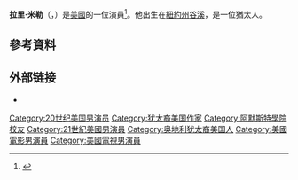 {{Infobox person
|image= <!-- only free-content images are allowed for depicting living people. Non-free and "fair use" images, e.g. promo photos, CD/DVD covers, posters, screen captures, etc., will be deleted - see [[WP:NONFREE|WP:NONFREE]] -->
|imagesize=150px
|name=Larry Miller
|birth_name=Lawrence J. Miller
|birth_date={{birth date and age|1953|10|15}}
|birth_place=美國紐約州[[谷溪|谷溪]]
|death_date=
|death_place=
|othername=
|occupation=演員，配音演員，喜劇演員，專欄作家
|yearsactive=1982–現在
|spouse=[[Eileen_Conn|Eileen Conn]]（1993至今，两个孩子）
|website=
}}
'''拉里·米勒'''（{{lang-en|Larry Miller}}，{{bd|1953年|10月15日||}}）是[[美國|美國]]的一位演員<ref name="filmref">{{cite web | url = http://www.filmreference.com/film/75/Larry-Miller.html | title = Larry Miller Biography (1953-) | publisher = FilmReference.com | accessdate = January 8, 2013 | archivedate= July 25, 2014 | archiveurl = https://web.archive.org/web/20140725070017/http://www.filmreference.com/film/75/Larry-Miller.html | deadurl=no}}</ref>。他出生在[[紐約州|紐約州]][[谷溪|谷溪]]，是一位猶太人。

==參考資料==
{{Reflist}}

== 外部链接 ==
*{{IMDb name|0588777}}

{{Authority control}}

{{DEFAULTSORT:Miller, Larry}}
[[Category:20世纪美国男演员|Category:20世纪美国男演员]]
[[Category:犹太裔美国作家|Category:犹太裔美国作家]]
[[Category:阿默斯特學院校友|Category:阿默斯特學院校友]]
[[Category:21世紀美國男演員|Category:21世紀美國男演員]]
[[Category:奥地利犹太裔美国人|Category:奥地利犹太裔美国人]]
[[Category:美國電影男演員|Category:美國電影男演員]]
[[Category:美國電視男演員|Category:美國電視男演員]]